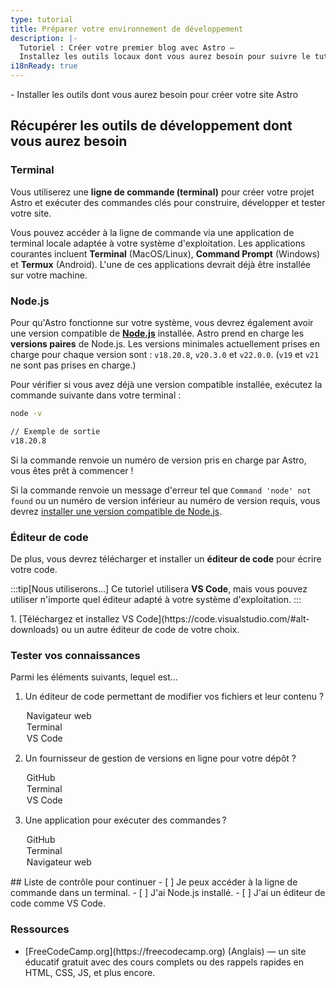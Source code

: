 ```yaml
---
type: tutorial
title: Préparer votre environnement de développement
description: |-
  Tutoriel : Créer votre premier blog avec Astro —
  Installez les outils locaux dont vous aurez besoin pour suivre le tutoriel
i18nReady: true
---
```


<PreCheck>
  - Installer les outils dont vous aurez besoin pour créer votre site Astro
</PreCheck>

## Récupérer les outils de développement dont vous aurez besoin

### Terminal

Vous utiliserez une **ligne de commande (terminal)** pour créer votre projet Astro et exécuter des commandes clés pour construire, développer et tester votre site.

Vous pouvez accéder à la ligne de commande via une application de terminal locale adaptée à votre système d'exploitation. Les applications courantes incluent **Terminal** (MacOS/Linux), **Command Prompt** (Windows) et **Termux** (Android). L'une de ces applications devrait déjà être installée sur votre machine.

### Node.js

Pour qu'Astro fonctionne sur votre système, vous devrez également avoir une version compatible de [**Node.js**](https://nodejs.org/fr/) installée. Astro prend en charge les **versions paires** de Node.js. Les versions minimales actuellement prises en charge pour chaque version sont : `v18.20.8`, `v20.3.0` et `v22.0.0`. (`v19` et `v21` ne sont pas prises en charge.)

Pour vérifier si vous avez déjà une version compatible installée, exécutez la commande suivante dans votre terminal :

```sh
node -v

// Exemple de sortie
v18.20.8
```

Si la commande renvoie un numéro de version pris en charge par Astro, vous êtes prêt à commencer !

Si la commande renvoie un message d'erreur tel que `Command 'node' not found` ou un numéro de version inférieur au numéro de version requis, vous devrez [installer une version compatible de Node.js](https://docs.npmjs.com/downloading-and-installing-node-js-and-npm).

### Éditeur de code

De plus, vous devrez télécharger et installer un **éditeur de code** pour écrire votre code.

:::tip[Nous utiliserons...]
Ce tutoriel utilisera **VS Code**, mais vous pouvez utiliser n'importe quel éditeur adapté à votre système d'exploitation.
:::

<Steps>
1. [Téléchargez et installez VS Code](https://code.visualstudio.com/#alt-downloads) ou un autre éditeur de code de votre choix.
</Steps>


<Box icon="question-mark">

### Tester vos connaissances

Parmi les éléments suivants, lequel est...
1. Un éditeur de code permettant de modifier vos fichiers et leur contenu ?

    <MultipleChoice>
      <Option>
        Navigateur web
      </Option>
      <Option>
        Terminal
      </Option>
      <Option isCorrect>
        VS Code
      </Option>
    </MultipleChoice>

2. Un fournisseur de gestion de versions en ligne pour votre dépôt ?

    <MultipleChoice>
      <Option isCorrect>
        GitHub
      </Option>
      <Option>
        Terminal
      </Option>
      <Option>
        VS Code
      </Option>
    </MultipleChoice>

3. Une application pour exécuter des commandes ?
    <MultipleChoice>
      <Option>
        GitHub
      </Option>
      <Option isCorrect>
        Terminal
      </Option>
      <Option>
        Navigateur web
      </Option>
    </MultipleChoice>

</Box>

<Box icon="check-list">
## Liste de contrôle pour continuer

<Checklist>
- [ ] Je peux accéder à la ligne de commande dans un terminal.
- [ ] J'ai Node.js installé.
- [ ] J'ai un éditeur de code comme VS Code.
</Checklist>
</Box>


### Ressources

- <p>[FreeCodeCamp.org](https://freecodecamp.org) (Anglais) <Badge class="neutral-badge" text="externe" /> — un site éducatif gratuit avec des cours complets ou des rappels rapides en HTML, CSS, JS, et plus encore.</p>
